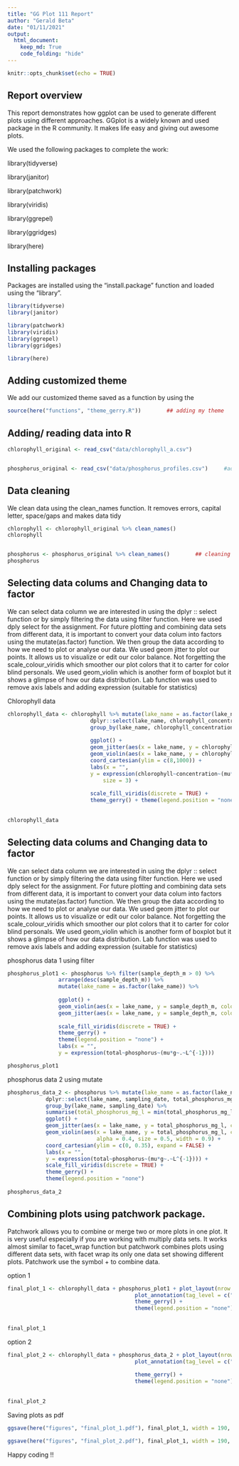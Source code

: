 ```yaml
---
title: "GG Plot 111 Report"
author: "Gerald Beta"
date: "01/11/2021"
output:
  html_document:
    keep_md: True
    code_folding: "hide"
---
```


```r

knitr::opts_chunk$set(echo = TRUE)

```


## Report overview


This report demonstrates how ggplot can be used to generate different plots using different approaches. GGplot is a widely known  and used package in the R community. It makes life easy and giving out awesome plots.


We used the following packages to complete the work:

library(tidyverse)

library(janitor)

library(patchwork)

library(viridis)

library(ggrepel)

library(ggridges)

library(here)


## Installing packages

Packages are installed using the "install.package" function and loaded using the "library".


```r

library(tidyverse)
library(janitor)

library(patchwork)
library(viridis)
library(ggrepel)
library(ggridges)

```

```r

library(here)

```


## Adding customized theme

We add our customized theme saved as a function by using the 

```r
source(here("functions", "theme_gerry.R"))        ## adding my theme
```



## Adding/ reading data into R


```r

chlorophyll_original <- read_csv("data/chlorophyll_a.csv")


phosphorus_original <- read_csv("data/phosphorus_profiles.csv")     #adding data into r


```


## Data cleaning 


We clean data using the clean_names function. It removes errors, capital letter, space/gaps and makes data tidy


```r

chlorophyll <- chlorophyll_original %>% clean_names()
chlorophyll


phosphorus <- phosphorus_original %>% clean_names()        ## cleaning data
phosphorus

```


## Selecting data colums and Changing data to factor



We can select data column we are interested in using the dplyr :: select function or by simply filtering the data using filter function. Here we used dply select for the assignment. For future plotting and combining data sets from different data, it is important to convert your data colum into factors using the mutate(as.factor) function. We then group the data according to how we need to plot or analyse our data. We used geom jitter to plot our points. It allows us to visualize or edit our color balance. Not forgetting the scale_colour_viridis which smoother our plot colors that it to carter for color blind personals. We used geom_violin which is another form of boxplot but it shows a glimpse of how our data distribution. Lab function was used to remove axis labels and adding expression (suitable for statistics)


Chlorophyll data


```r

chlorophyll_data <- chlorophyll %>% mutate(lake_name = as.factor(lake_name)) %>%      ## changing data into factors 
                          dplyr::select(lake_name, chlorophyll_concentration_ug_l, sampling_date) %>%   ## selecting column of interest
                          group_by(lake_name, chlorophyll_concentration_ug_l) %>%
                          
                          ggplot() +
                          geom_jitter(aes(x = lake_name, y = chlorophyll_concentration_ug_l, colour = lake_name), width = 0.1, alpha = 0.8) +
                          geom_violin(aes(x = lake_name, y = chlorophyll_concentration_ug_l, colour = lake_name), width = 0.9, alpha = 0.4, size = 0.5) + #3 other version of box plot   
                          coord_cartesian(ylim = c(8,1000)) +
                          labs(x = "", 
                          y = expression(chlorophyll~concentration~(mu*g~.~L^{-1})),   #adding formulas mathematics 
                              size = 3) + 
                          
                          scale_fill_viridis(discrete = TRUE) +                 ## for color blind people
                          theme_gerry() + theme(legend.position = "none")   ## removing legend on our plots
                          
                          
chlorophyll_data
```



## Selecting data colums and Changing data to factor



We can select data column we are interested in using the dplyr :: select function or by simply filtering the data using filter function. Here we used dply select for the assignment. For future plotting and combining data sets from different data, it is important to convert your data colum into factors using the mutate(as.factor) function. We then group the data according to how we need to plot or analyse our data. We used geom jitter to plot our points. It allows us to visualize or edit our color balance. Not forgetting the scale_colour_viridis which smoother our plot colors that it to carter for color blind personals. We used geom_violin which is another form of boxplot but it shows a glimpse of how our data distribution. Lab function was used to remove axis labels and adding expression (suitable for statistics)

phosphorus data 1 using filter


```r

phosphorus_plot1 <- phosphorus %>% filter(sample_depth_m > 0) %>%
                arrange(desc(sample_depth_m)) %>%
                mutate(lake_name = as.factor(lake_name)) %>%
  
                ggplot() +
                geom_violin(aes(x = lake_name, y = sample_depth_m, colour = lake_name), alpha = 0.5, width = 0.2) +
                geom_jitter(aes(x = lake_name, y = sample_depth_m, colour = lake_name), width = 0.2) +
                     
                scale_fill_viridis(discrete = TRUE) +
                theme_gerry() + 
                theme(legend.position = "none") +
                labs(x = "",
                y = expression(total~phosphorus~(mu*g~.~L^{-1})))

phosphorus_plot1

```



phosphorus data 2 using mutate



```r

phosphorus_data_2 <- phosphorus %>% mutate(lake_name = as.factor(lake_name)) %>%
            dplyr::select(lake_name, sampling_date, total_phosphorus_mg_l) %>%
            group_by(lake_name, sampling_date) %>%
            summarise(total_phosphorus_mg_l = min(total_phosphorus_mg_l, na.rm = TRUE)) %>%
            ggplot() +
            geom_jitter(aes(x = lake_name, y = total_phosphorus_mg_l, colour = lake_name), alpha = 0.9, width = 0.1) +
            geom_violin(aes(x = lake_name, y = total_phosphorus_mg_l, colour = lake_name),
                            alpha = 0.4, size = 0.5, width = 0.9) +
            coord_cartesian(ylim = c(0, 0.35), expand = FALSE) +
            labs(x = "",
            y = expression(total~phosphorus~(mu*g~.~L^{-1}))) +
            scale_fill_viridis(discrete = TRUE) +
            theme_gerry() +
            theme(legend.position = "none")
                               
phosphorus_data_2

```

## Combining plots using patchwork package.


Patchwork allows you to combine or merge two or more plots in one plot. It is very useful especially if you are working with multiply data sets. It works almost similar to facet_wrap function but patchwork combines plots using different data sets, with facet wrap its only one data set showing different plots. Patchwork use the symbol + to combine data.

option 1

```r

final_plot_1 <- chlorophyll_data + phosphorus_plot1 + plot_layout(nrow = 2, widths = c(3.2)) +     ## using patchwork to + to combine data
                                        plot_annotation(tag_level = c("A", "B", size = 4)) + ## tagging our plots
                                        theme_gerry() +
                                        theme(legend.position = "none") 
                                        
                                  
final_plot_1

```


option 2 


```r
final_plot_2 <- chlorophyll_data + phosphorus_data_2 + plot_layout(nrow = 2, widths = c(3.2)) +     ## using patchwork to + to combine data
                                        plot_annotation(tag_level = c("A", "B", size = 4)) + ## tagging our plots
                                        
                                        theme_gerry() +
                                        theme(legend.position = "none")
                                      
                                              
final_plot_2                                       
```




Saving plots as pdf


```r

ggsave(here("figures", "final_plot_1.pdf"), final_plot_1, width = 190, height = 120, units = "mm")

ggsave(here("figures", "final_plot_2.pdf"), final_plot_1, width = 190, height = 120, units = "mm")

```



Happy coding !!
